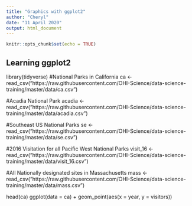 ```yaml
---
title: "Graphics with ggplot2"
author: "Cheryl"
date: "11 April 2020"
output: html_document
---
```


```r
knitr::opts_chunk$set(echo = TRUE)
```

## Learning ggplot2

library(tidyverse)
#National Parks in California
ca <- read_csv("https://raw.githubusercontent.com/OHI-Science/data-science-training/master/data/ca.csv") 

#Acadia National Park
acadia <- read_csv("https://raw.githubusercontent.com/OHI-Science/data-science-training/master/data/acadia.csv")

#Southeast US National Parks
se <- read_csv("https://raw.githubusercontent.com/OHI-Science/data-science-training/master/data/se.csv")

#2016 Visitation for all Pacific West National Parks
visit_16 <- read_csv("https://raw.githubusercontent.com/OHI-Science/data-science-training/master/data/visit_16.csv")

#All Nationally designated sites in Massachusetts
mass <- read_csv("https://raw.githubusercontent.com/OHI-Science/data-science-training/master/data/mass.csv")

head(ca)
ggplot(data = ca) +
  geom_point(aes(x = year, y = visitors))
